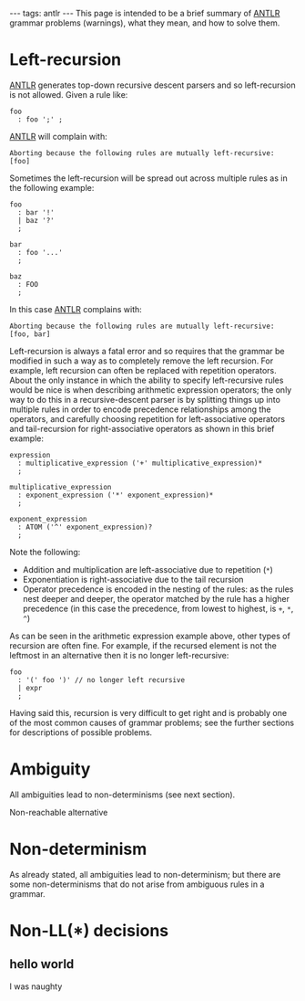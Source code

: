 ---
tags: antlr
---
This page is intended to be a brief summary of [[ANTLR]] grammar problems (warnings), what they mean, and how to solve them.

= Left-recursion =

[[ANTLR]] generates top-down recursive descent parsers and so left-recursion is not allowed. Given a rule like:

<pre>foo 
  : foo ';' ;</pre>

[[ANTLR]] will complain with:

<pre>Aborting because the following rules are mutually left-recursive: [foo]</pre>

Sometimes the left-recursion will be spread out across multiple rules as in the following example:

<pre>foo
  : bar '!'
  | baz '?'
  ;

bar
  : foo '...'
  ;

baz
  : FOO
  ;</pre>

In this case [[ANTLR]] complains with:

<pre>Aborting because the following rules are mutually left-recursive: [foo, bar]</pre>

Left-recursion is always a fatal error and so requires that the grammar be modified in such a way as to completely remove the left recursion. For example, left recursion can often be replaced with repetition operators. About the only instance in which the ability to specify left-recursive rules would be nice is when describing arithmetic expression operators; the only way to do this in a recursive-descent parser is by splitting things up into multiple rules in order to encode precedence relationships among the operators, and carefully choosing repetition for left-associative operators and tail-recursion for right-associative operators as shown in this brief example:

<pre>expression
  : multiplicative_expression ('+' multiplicative_expression)*
  ;

multiplicative_expression
  : exponent_expression ('*' exponent_expression)*
  ;

exponent_expression
  : ATOM ('^' exponent_expression)?
  ;</pre>

Note the following:

* Addition and multiplication are left-associative due to repetition (<tt>*</tt>)
* Exponentiation is right-associative due to the tail recursion
* Operator precedence is encoded in the nesting of the rules: as the rules nest deeper and deeper, the operator matched by the rule has a higher precedence (in this case the precedence, from lowest to highest, is <tt>+</tt>, <tt>*</tt>, <tt>^</tt>)

As can be seen in the arithmetic expression example above, other types of recursion are often fine. For example, if the recursed element is not the leftmost in an alternative then it is no longer left-recursive:

<pre>foo
  : '(' foo ')' // no longer left recursive
  | expr
  ;</pre>

Having said this, recursion is very difficult to get right and is probably one of the most common causes of grammar problems; see the further sections for descriptions of possible problems.

= Ambiguity =

All ambiguities lead to non-determinisms (see next section).

Non-reachable alternative

= Non-determinism =

As already stated, all ambiguities lead to non-determinism; but there are some non-determinisms that do not arise from ambiguous rules in a grammar.

= Non-LL(*) decisions =

== hello <nowiki>world ==

I was naughty
